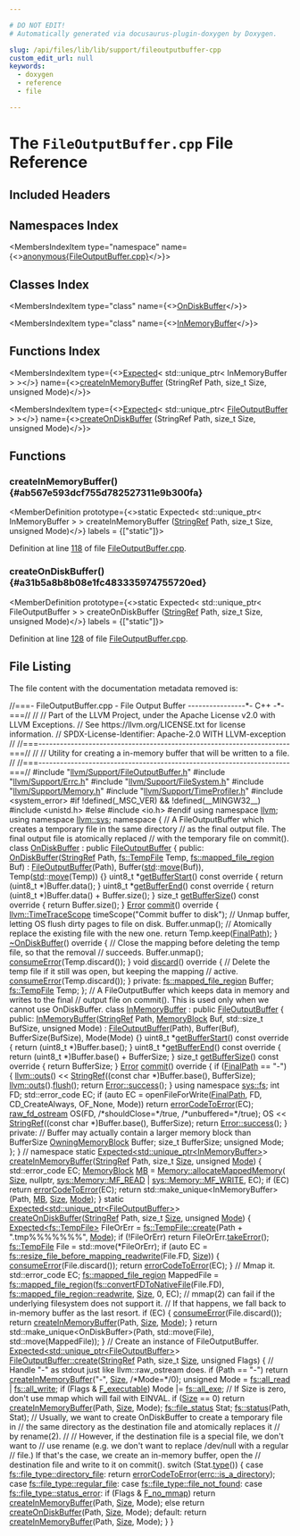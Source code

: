 ```yaml
---

# DO NOT EDIT!
# Automatically generated via docusaurus-plugin-doxygen by Doxygen.

slug: /api/files/lib/lib/support/fileoutputbuffer-cpp
custom_edit_url: null
keywords:
  - doxygen
  - reference
  - file

---
```





# The `FileOutputBuffer.cpp` File Reference

<DoxygenPage pluginConfig={pluginConfig}>



## Included Headers

<IncludesList>
<IncludesListItem
  filePath="llvm/Support/FileOutputBuffer.h"
  permalink="/docs/api/files/include/include/llvm/include/llvm/support/fileoutputbuffer-h"
  isLocal="true" />
<IncludesListItem
  filePath="llvm/Support/Errc.h"
  permalink="/docs/api/files/include/include/llvm/include/llvm/support/errc-h"
  isLocal="true" />
<IncludesListItem
  filePath="llvm/Support/FileSystem.h"
  permalink="/docs/api/files/include/include/llvm/include/llvm/support/filesystem-h"
  isLocal="true" />
<IncludesListItem
  filePath="llvm/Support/Memory.h"
  permalink="/docs/api/files/include/include/llvm/include/llvm/support/memory-h"
  isLocal="true" />
<IncludesListItem
  filePath="llvm/Support/TimeProfiler.h"
  permalink="/docs/api/files/include/include/llvm/include/llvm/support/timeprofiler-h"
  isLocal="true" />
<IncludesListItem
  filePath="system_error"
  permalink=""
  isLocal="false" />
<IncludesListItem
  filePath="unistd.h"
  permalink=""
  isLocal="false" />
</IncludesList>

## Namespaces Index

<MembersIndex>

<MembersIndexItem
  type="namespace"
  name={<><a href="/docs/api/namespaces/anonymous-fileoutputbuffer-cpp-">anonymous&#123;FileOutputBuffer.cpp&#125;</a></>}>
</MembersIndexItem>

</MembersIndex>

## Classes Index

<MembersIndex>

<MembersIndexItem
  type="class"
  name={<><a href="/docs/api/classes/anonymous-namespace-fileoutputbuffer-cpp-/ondiskbuffer">OnDiskBuffer</a></>}>
</MembersIndexItem>

<MembersIndexItem
  type="class"
  name={<><a href="/docs/api/classes/anonymous-namespace-fileoutputbuffer-cpp-/inmemorybuffer">InMemoryBuffer</a></>}>
</MembersIndexItem>

</MembersIndex>

## Functions Index

<MembersIndex>

<MembersIndexItem
  type={<><a href="/docs/api/classes/llvm/expected">Expected</a>&lt; std::unique&#95;ptr&lt; InMemoryBuffer &gt; &gt;</>}
  name={<><a href="#ab567e593dcf755d782527311e9b300fa">createInMemoryBuffer</a> (StringRef Path, size&#95;t Size, unsigned Mode)</>}>
</MembersIndexItem>

<MembersIndexItem
  type={<><a href="/docs/api/classes/llvm/expected">Expected</a>&lt; std::unique&#95;ptr&lt; <a href="/docs/api/classes/llvm/fileoutputbuffer">FileOutputBuffer</a> &gt; &gt;</>}
  name={<><a href="#a31b5a8b8b08e1fc483335974755720ed">createOnDiskBuffer</a> (StringRef Path, size&#95;t Size, unsigned Mode)</>}>
</MembersIndexItem>

</MembersIndex>


<SectionDefinition>

## Functions

### createInMemoryBuffer() {#ab567e593dcf755d782527311e9b300fa}

<MemberDefinition
  prototype={<>static Expected&lt; std::unique&#95;ptr&lt; InMemoryBuffer &gt; &gt; createInMemoryBuffer (<a href="/docs/api/classes/llvm/stringref">StringRef</a> Path, size&#95;t Size, unsigned Mode)</>}
  labels = {["static"]}>

Definition at line <a href="#l00118">118</a> of file <a href="/docs/api/files/lib/lib/support/fileoutputbuffer-cpp">FileOutputBuffer.cpp</a>.
</MemberDefinition>

### createOnDiskBuffer() {#a31b5a8b8b08e1fc483335974755720ed}

<MemberDefinition
  prototype={<>static Expected&lt; std::unique&#95;ptr&lt; FileOutputBuffer &gt; &gt; createOnDiskBuffer (<a href="/docs/api/classes/llvm/stringref">StringRef</a> Path, size&#95;t Size, unsigned Mode)</>}
  labels = {["static"]}>

Definition at line <a href="#l00128">128</a> of file <a href="/docs/api/files/lib/lib/support/fileoutputbuffer-cpp">FileOutputBuffer.cpp</a>.
</MemberDefinition>

</SectionDefinition>

## File Listing

The file content with the documentation metadata removed is:

<ProgramListing>

<Link id="l00001" /><CodeLine lineNumber="1"><Highlight kind="comment">//===- FileOutputBuffer.cpp - File Output Buffer ----------------&#42;- C++ -&#42;-===//</Highlight><Highlight kind="normal"></Highlight></CodeLine>
<Link id="l00002" /><CodeLine lineNumber="2"><Highlight kind="normal"></Highlight><Highlight kind="comment">//</Highlight><Highlight kind="normal"></Highlight></CodeLine>
<Link id="l00003" /><CodeLine lineNumber="3"><Highlight kind="normal"></Highlight><Highlight kind="comment">// Part of the LLVM Project, under the Apache License v2.0 with LLVM Exceptions.</Highlight><Highlight kind="normal"></Highlight></CodeLine>
<Link id="l00004" /><CodeLine lineNumber="4"><Highlight kind="normal"></Highlight><Highlight kind="comment">// See https://llvm.org/LICENSE.txt for license information.</Highlight><Highlight kind="normal"></Highlight></CodeLine>
<Link id="l00005" /><CodeLine lineNumber="5"><Highlight kind="normal"></Highlight><Highlight kind="comment">// SPDX-License-Identifier: Apache-2.0 WITH LLVM-exception</Highlight><Highlight kind="normal"></Highlight></CodeLine>
<Link id="l00006" /><CodeLine lineNumber="6"><Highlight kind="normal"></Highlight><Highlight kind="comment">//</Highlight><Highlight kind="normal"></Highlight></CodeLine>
<Link id="l00007" /><CodeLine lineNumber="7"><Highlight kind="normal"></Highlight><Highlight kind="comment">//===----------------------------------------------------------------------===//</Highlight><Highlight kind="normal"></Highlight></CodeLine>
<Link id="l00008" /><CodeLine lineNumber="8"><Highlight kind="normal"></Highlight><Highlight kind="comment">//</Highlight><Highlight kind="normal"></Highlight></CodeLine>
<Link id="l00009" /><CodeLine lineNumber="9"><Highlight kind="normal"></Highlight><Highlight kind="comment">// Utility for creating a in-memory buffer that will be written to a file.</Highlight><Highlight kind="normal"></Highlight></CodeLine>
<Link id="l00010" /><CodeLine lineNumber="10"><Highlight kind="normal"></Highlight><Highlight kind="comment">//</Highlight><Highlight kind="normal"></Highlight></CodeLine>
<Link id="l00011" /><CodeLine lineNumber="11"><Highlight kind="normal"></Highlight><Highlight kind="comment">//===----------------------------------------------------------------------===//</Highlight><Highlight kind="normal"></Highlight></CodeLine>
<Link id="l00012" /><CodeLine lineNumber="12"><Highlight kind="normal"></Highlight></CodeLine>
<Link id="l00013" /><CodeLine lineNumber="13"><Highlight kind="normal"></Highlight><Highlight kind="preprocessor">#include &quot;<a href="/docs/api/files/include/include/llvm/include/llvm/support/fileoutputbuffer-h">llvm/Support/FileOutputBuffer.h</a>&quot;</Highlight><Highlight kind="normal"></Highlight></CodeLine>
<Link id="l00014" /><CodeLine lineNumber="14"><Highlight kind="normal"></Highlight><Highlight kind="preprocessor">#include &quot;<a href="/docs/api/files/include/include/llvm/include/llvm/support/errc-h">llvm/Support/Errc.h</a>&quot;</Highlight><Highlight kind="normal"></Highlight></CodeLine>
<Link id="l00015" /><CodeLine lineNumber="15"><Highlight kind="normal"></Highlight><Highlight kind="preprocessor">#include &quot;<a href="/docs/api/files/include/include/llvm/include/llvm/support/filesystem-h">llvm/Support/FileSystem.h</a>&quot;</Highlight><Highlight kind="normal"></Highlight></CodeLine>
<Link id="l00016" /><CodeLine lineNumber="16"><Highlight kind="normal"></Highlight><Highlight kind="preprocessor">#include &quot;<a href="/docs/api/files/include/include/llvm/include/llvm/support/memory-h">llvm/Support/Memory.h</a>&quot;</Highlight><Highlight kind="normal"></Highlight></CodeLine>
<Link id="l00017" /><CodeLine lineNumber="17"><Highlight kind="normal"></Highlight><Highlight kind="preprocessor">#include &quot;<a href="/docs/api/files/include/include/llvm/include/llvm/support/timeprofiler-h">llvm/Support/TimeProfiler.h</a>&quot;</Highlight><Highlight kind="normal"></Highlight></CodeLine>
<Link id="l00018" /><CodeLine lineNumber="18"><Highlight kind="normal"></Highlight><Highlight kind="preprocessor">#include &lt;system&#95;error&gt;</Highlight><Highlight kind="normal"></Highlight></CodeLine>
<Link id="l00019" /><CodeLine lineNumber="19"><Highlight kind="normal"></Highlight></CodeLine>
<Link id="l00020" /><CodeLine lineNumber="20"><Highlight kind="normal"></Highlight><Highlight kind="preprocessor">#if !defined(&#95;MSC&#95;VER) &amp;&amp; !defined(&#95;&#95;MINGW32&#95;&#95;)</Highlight><Highlight kind="normal"></Highlight></CodeLine>
<Link id="l00021" /><CodeLine lineNumber="21"><Highlight kind="normal"></Highlight><Highlight kind="preprocessor">#include &lt;unistd.h&gt;</Highlight><Highlight kind="normal"></Highlight></CodeLine>
<Link id="l00022" /><CodeLine lineNumber="22"><Highlight kind="normal"></Highlight><Highlight kind="preprocessor">#else</Highlight><Highlight kind="normal"></Highlight></CodeLine>
<Link id="l00023" /><CodeLine lineNumber="23"><Highlight kind="normal"></Highlight><Highlight kind="preprocessor">#include &lt;io.h&gt;</Highlight><Highlight kind="normal"></Highlight></CodeLine>
<Link id="l00024" /><CodeLine lineNumber="24"><Highlight kind="normal"></Highlight><Highlight kind="preprocessor">#endif</Highlight><Highlight kind="normal"></Highlight></CodeLine>
<Link id="l00025" /><CodeLine lineNumber="25"><Highlight kind="normal"></Highlight></CodeLine>
<Link id="l00026" /><CodeLine lineNumber="26"><Highlight kind="normal"></Highlight><Highlight kind="keyword">using namespace </Highlight><Highlight kind="normal"><a href="/docs/api/namespaces/llvm">llvm</a>;</Highlight></CodeLine>
<Link id="l00027" /><CodeLine lineNumber="27"><Highlight kind="normal"></Highlight><Highlight kind="keyword">using namespace </Highlight><Highlight kind="normal"><a href="/docs/api/namespaces/llvm/sys">llvm::sys</a>;</Highlight></CodeLine>
<Link id="l00028" /><CodeLine lineNumber="28"><Highlight kind="normal"></Highlight></CodeLine>
<Link id="l00029" /><CodeLine lineNumber="29" lineLink="/docs/api/namespaces/anonymous-fileoutputbuffer-cpp-"><Highlight kind="normal"></Highlight><Highlight kind="keyword">namespace </Highlight><Highlight kind="normal">&#123;</Highlight></CodeLine>
<Link id="l00030" /><CodeLine lineNumber="30"><Highlight kind="normal"></Highlight><Highlight kind="comment">// A FileOutputBuffer which creates a temporary file in the same directory</Highlight><Highlight kind="normal"></Highlight></CodeLine>
<Link id="l00031" /><CodeLine lineNumber="31"><Highlight kind="normal"></Highlight><Highlight kind="comment">// as the final output file. The final output file is atomically replaced</Highlight><Highlight kind="normal"></Highlight></CodeLine>
<Link id="l00032" /><CodeLine lineNumber="32"><Highlight kind="normal"></Highlight><Highlight kind="comment">// with the temporary file on commit().</Highlight><Highlight kind="normal"></Highlight></CodeLine>
<Link id="l00033" /><CodeLine lineNumber="33" lineLink="/docs/api/classes/anonymous-namespace-fileoutputbuffer-cpp-/ondiskbuffer"><Highlight kind="normal"></Highlight><Highlight kind="keyword">class </Highlight><Highlight kind="normal"><a href="/docs/api/classes/anonymous-namespace-fileoutputbuffer-cpp-/ondiskbuffer/#acc7a7eb5cdc4c740bde5f4bd2b661a83">OnDiskBuffer</a> : </Highlight><Highlight kind="keyword">public</Highlight><Highlight kind="normal"> <a href="/docs/api/classes/llvm/fileoutputbuffer/#a92df6484e65e47b575a10a4f2080ae1b">FileOutputBuffer</a> &#123;</Highlight></CodeLine>
<Link id="l00034" /><CodeLine lineNumber="34"><Highlight kind="normal"></Highlight><Highlight kind="keyword">public</Highlight><Highlight kind="normal">:</Highlight></CodeLine>
<Link id="l00035" /><CodeLine lineNumber="35" lineLink="/docs/api/classes/anonymous-namespace-fileoutputbuffer-cpp-/ondiskbuffer/#acc7a7eb5cdc4c740bde5f4bd2b661a83"><Highlight kind="normal">  <a href="/docs/api/classes/anonymous-namespace-fileoutputbuffer-cpp-/ondiskbuffer/#acc7a7eb5cdc4c740bde5f4bd2b661a83">OnDiskBuffer</a>(<a href="/docs/api/classes/llvm/stringref">StringRef</a> Path, <a href="/docs/api/classes/llvm/sys/fs/tempfile">fs::TempFile</a> Temp, <a href="/docs/api/classes/llvm/sys/fs/mapped-file-region">fs::mapped&#95;file&#95;region</a> Buf)</Highlight></CodeLine>
<Link id="l00036" /><CodeLine lineNumber="36"><Highlight kind="normal">      : <a href="/docs/api/classes/llvm/fileoutputbuffer/#a92df6484e65e47b575a10a4f2080ae1b">FileOutputBuffer</a>(Path), Buffer(<a href="/docs/api/namespaces/std">std</a>::<a href="/docs/api/namespaces/llvm/#abfc9c7ecf70f66901e439f7c04ef3dbb">move</a>(Buf)), Temp(<a href="/docs/api/namespaces/std">std</a>::<a href="/docs/api/namespaces/llvm/#abfc9c7ecf70f66901e439f7c04ef3dbb">move</a>(Temp)) &#123;&#125;</Highlight></CodeLine>
<Link id="l00037" /><CodeLine lineNumber="37"><Highlight kind="normal"></Highlight></CodeLine>
<Link id="l00038" /><CodeLine lineNumber="38" lineLink="/docs/api/classes/anonymous-namespace-fileoutputbuffer-cpp-/ondiskbuffer/#a60b4420f9fd8b6fe06ea65ce1bab891b"><Highlight kind="normal">  uint8&#95;t &#42;<a href="/docs/api/classes/anonymous-namespace-fileoutputbuffer-cpp-/ondiskbuffer/#a60b4420f9fd8b6fe06ea65ce1bab891b">getBufferStart</a>()</Highlight><Highlight kind="keyword"> const override </Highlight><Highlight kind="normal">&#123; </Highlight><Highlight kind="keywordflow">return</Highlight><Highlight kind="normal"> (uint8&#95;t &#42;)Buffer.data(); &#125;</Highlight></CodeLine>
<Link id="l00039" /><CodeLine lineNumber="39"><Highlight kind="normal"></Highlight></CodeLine>
<Link id="l00040" /><CodeLine lineNumber="40" lineLink="/docs/api/classes/anonymous-namespace-fileoutputbuffer-cpp-/ondiskbuffer/#a34015e473dcfe2fc880d68a72f3ce723"><Highlight kind="normal">  uint8&#95;t &#42;<a href="/docs/api/classes/anonymous-namespace-fileoutputbuffer-cpp-/ondiskbuffer/#a34015e473dcfe2fc880d68a72f3ce723">getBufferEnd</a>()</Highlight><Highlight kind="keyword"> const override </Highlight><Highlight kind="normal">&#123;</Highlight></CodeLine>
<Link id="l00041" /><CodeLine lineNumber="41"><Highlight kind="normal">    </Highlight><Highlight kind="keywordflow">return</Highlight><Highlight kind="normal"> (uint8&#95;t &#42;)Buffer.data() + Buffer.size();</Highlight></CodeLine>
<Link id="l00042" /><CodeLine lineNumber="42"><Highlight kind="normal">  &#125;</Highlight></CodeLine>
<Link id="l00043" /><CodeLine lineNumber="43"><Highlight kind="normal"></Highlight></CodeLine>
<Link id="l00044" /><CodeLine lineNumber="44" lineLink="/docs/api/classes/anonymous-namespace-fileoutputbuffer-cpp-/ondiskbuffer/#ad4fd5a73cc9f5a25c8a82f76e9dbaf04"><Highlight kind="normal">  </Highlight><Highlight kind="keywordtype">size&#95;t</Highlight><Highlight kind="normal"> <a href="/docs/api/classes/anonymous-namespace-fileoutputbuffer-cpp-/ondiskbuffer/#ad4fd5a73cc9f5a25c8a82f76e9dbaf04">getBufferSize</a>()</Highlight><Highlight kind="keyword"> const override </Highlight><Highlight kind="normal">&#123; </Highlight><Highlight kind="keywordflow">return</Highlight><Highlight kind="normal"> Buffer.size(); &#125;</Highlight></CodeLine>
<Link id="l00045" /><CodeLine lineNumber="45"><Highlight kind="normal"></Highlight></CodeLine>
<Link id="l00046" /><CodeLine lineNumber="46" lineLink="/docs/api/classes/anonymous-namespace-fileoutputbuffer-cpp-/ondiskbuffer/#a138cd3bcdff42739b4b0111fa28c4b45"><Highlight kind="normal">  <a href="/docs/api/classes/llvm/error">Error</a> <a href="/docs/api/classes/anonymous-namespace-fileoutputbuffer-cpp-/ondiskbuffer/#a138cd3bcdff42739b4b0111fa28c4b45">commit</a>()</Highlight><Highlight kind="keyword"> override </Highlight><Highlight kind="normal">&#123;</Highlight></CodeLine>
<Link id="l00047" /><CodeLine lineNumber="47"><Highlight kind="normal">    <a href="/docs/api/classes/llvm/timetracescope">llvm::TimeTraceScope</a> timeScope(</Highlight><Highlight kind="stringliteral">&quot;Commit buffer to disk&quot;</Highlight><Highlight kind="normal">);</Highlight></CodeLine>
<Link id="l00048" /><CodeLine lineNumber="48"><Highlight kind="normal"></Highlight></CodeLine>
<Link id="l00049" /><CodeLine lineNumber="49"><Highlight kind="normal">    </Highlight><Highlight kind="comment">// Unmap buffer, letting OS flush dirty pages to file on disk.</Highlight><Highlight kind="normal"></Highlight></CodeLine>
<Link id="l00050" /><CodeLine lineNumber="50"><Highlight kind="normal">    Buffer.unmap();</Highlight></CodeLine>
<Link id="l00051" /><CodeLine lineNumber="51"><Highlight kind="normal"></Highlight></CodeLine>
<Link id="l00052" /><CodeLine lineNumber="52"><Highlight kind="normal">    </Highlight><Highlight kind="comment">// Atomically replace the existing file with the new one.</Highlight><Highlight kind="normal"></Highlight></CodeLine>
<Link id="l00053" /><CodeLine lineNumber="53"><Highlight kind="normal">    </Highlight><Highlight kind="keywordflow">return</Highlight><Highlight kind="normal"> Temp.keep(<a href="/docs/api/classes/llvm/fileoutputbuffer/#afa260e26c967de39c8006b90831d428d">FinalPath</a>);</Highlight></CodeLine>
<Link id="l00054" /><CodeLine lineNumber="54"><Highlight kind="normal">  &#125;</Highlight></CodeLine>
<Link id="l00055" /><CodeLine lineNumber="55"><Highlight kind="normal"></Highlight></CodeLine>
<Link id="l00056" /><CodeLine lineNumber="56" lineLink="/docs/api/classes/anonymous-namespace-fileoutputbuffer-cpp-/ondiskbuffer/#ab65f4d22985f5976d4a4785953e8f2be"><Highlight kind="normal">  <a href="/docs/api/classes/anonymous-namespace-fileoutputbuffer-cpp-/ondiskbuffer/#ab65f4d22985f5976d4a4785953e8f2be">~OnDiskBuffer</a>()</Highlight><Highlight kind="keyword"> override </Highlight><Highlight kind="normal">&#123;</Highlight></CodeLine>
<Link id="l00057" /><CodeLine lineNumber="57"><Highlight kind="normal">    </Highlight><Highlight kind="comment">// Close the mapping before deleting the temp file, so that the removal</Highlight><Highlight kind="normal"></Highlight></CodeLine>
<Link id="l00058" /><CodeLine lineNumber="58"><Highlight kind="normal">    </Highlight><Highlight kind="comment">// succeeds.</Highlight><Highlight kind="normal"></Highlight></CodeLine>
<Link id="l00059" /><CodeLine lineNumber="59"><Highlight kind="normal">    Buffer.unmap();</Highlight></CodeLine>
<Link id="l00060" /><CodeLine lineNumber="60"><Highlight kind="normal">    <a href="/docs/api/namespaces/llvm/#aee0e70be66536b9ef7b65ae2e5a45959">consumeError</a>(Temp.discard());</Highlight></CodeLine>
<Link id="l00061" /><CodeLine lineNumber="61"><Highlight kind="normal">  &#125;</Highlight></CodeLine>
<Link id="l00062" /><CodeLine lineNumber="62"><Highlight kind="normal"></Highlight></CodeLine>
<Link id="l00063" /><CodeLine lineNumber="63" lineLink="/docs/api/classes/anonymous-namespace-fileoutputbuffer-cpp-/ondiskbuffer/#a985e9c77b5e84d9fb441cbd1152323ef"><Highlight kind="normal">  </Highlight><Highlight kind="keywordtype">void</Highlight><Highlight kind="normal"> <a href="/docs/api/classes/anonymous-namespace-fileoutputbuffer-cpp-/ondiskbuffer/#a985e9c77b5e84d9fb441cbd1152323ef">discard</a>()</Highlight><Highlight kind="keyword"> override </Highlight><Highlight kind="normal">&#123;</Highlight></CodeLine>
<Link id="l00064" /><CodeLine lineNumber="64"><Highlight kind="normal">    </Highlight><Highlight kind="comment">// Delete the temp file if it still was open, but keeping the mapping</Highlight><Highlight kind="normal"></Highlight></CodeLine>
<Link id="l00065" /><CodeLine lineNumber="65"><Highlight kind="normal">    </Highlight><Highlight kind="comment">// active.</Highlight><Highlight kind="normal"></Highlight></CodeLine>
<Link id="l00066" /><CodeLine lineNumber="66"><Highlight kind="normal">    <a href="/docs/api/namespaces/llvm/#aee0e70be66536b9ef7b65ae2e5a45959">consumeError</a>(Temp.discard());</Highlight></CodeLine>
<Link id="l00067" /><CodeLine lineNumber="67"><Highlight kind="normal">  &#125;</Highlight></CodeLine>
<Link id="l00068" /><CodeLine lineNumber="68"><Highlight kind="normal"></Highlight></CodeLine>
<Link id="l00069" /><CodeLine lineNumber="69"><Highlight kind="normal"></Highlight><Highlight kind="keyword">private</Highlight><Highlight kind="normal">:</Highlight></CodeLine>
<Link id="l00070" /><CodeLine lineNumber="70"><Highlight kind="normal">  <a href="/docs/api/classes/llvm/sys/fs/mapped-file-region">fs::mapped&#95;file&#95;region</a> Buffer;</Highlight></CodeLine>
<Link id="l00071" /><CodeLine lineNumber="71"><Highlight kind="normal">  <a href="/docs/api/classes/llvm/sys/fs/tempfile">fs::TempFile</a> Temp;</Highlight></CodeLine>
<Link id="l00072" /><CodeLine lineNumber="72"><Highlight kind="normal">&#125;;</Highlight></CodeLine>
<Link id="l00073" /><CodeLine lineNumber="73"><Highlight kind="normal"></Highlight></CodeLine>
<Link id="l00074" /><CodeLine lineNumber="74"><Highlight kind="normal"></Highlight><Highlight kind="comment">// A FileOutputBuffer which keeps data in memory and writes to the final</Highlight><Highlight kind="normal"></Highlight></CodeLine>
<Link id="l00075" /><CodeLine lineNumber="75"><Highlight kind="normal"></Highlight><Highlight kind="comment">// output file on commit(). This is used only when we cannot use OnDiskBuffer.</Highlight><Highlight kind="normal"></Highlight></CodeLine>
<Link id="l00076" /><CodeLine lineNumber="76" lineLink="/docs/api/classes/anonymous-namespace-fileoutputbuffer-cpp-/inmemorybuffer"><Highlight kind="normal"></Highlight><Highlight kind="keyword">class </Highlight><Highlight kind="normal"><a href="/docs/api/classes/anonymous-namespace-fileoutputbuffer-cpp-/inmemorybuffer/#ad881bb4ed438c5b0eed9e985410f3a94">InMemoryBuffer</a> : </Highlight><Highlight kind="keyword">public</Highlight><Highlight kind="normal"> <a href="/docs/api/classes/llvm/fileoutputbuffer/#a92df6484e65e47b575a10a4f2080ae1b">FileOutputBuffer</a> &#123;</Highlight></CodeLine>
<Link id="l00077" /><CodeLine lineNumber="77"><Highlight kind="normal"></Highlight><Highlight kind="keyword">public</Highlight><Highlight kind="normal">:</Highlight></CodeLine>
<Link id="l00078" /><CodeLine lineNumber="78" lineLink="/docs/api/classes/anonymous-namespace-fileoutputbuffer-cpp-/inmemorybuffer/#ad881bb4ed438c5b0eed9e985410f3a94"><Highlight kind="normal">  <a href="/docs/api/classes/anonymous-namespace-fileoutputbuffer-cpp-/inmemorybuffer/#ad881bb4ed438c5b0eed9e985410f3a94">InMemoryBuffer</a>(<a href="/docs/api/classes/llvm/stringref">StringRef</a> Path, <a href="/docs/api/classes/llvm/sys/memoryblock">MemoryBlock</a> Buf, std::size&#95;t BufSize,</Highlight></CodeLine>
<Link id="l00079" /><CodeLine lineNumber="79"><Highlight kind="normal">                 </Highlight><Highlight kind="keywordtype">unsigned</Highlight><Highlight kind="normal"> Mode)</Highlight></CodeLine>
<Link id="l00080" /><CodeLine lineNumber="80"><Highlight kind="normal">      : <a href="/docs/api/classes/llvm/fileoutputbuffer/#a92df6484e65e47b575a10a4f2080ae1b">FileOutputBuffer</a>(Path), Buffer(Buf), BufferSize(BufSize),</Highlight></CodeLine>
<Link id="l00081" /><CodeLine lineNumber="81"><Highlight kind="normal">        Mode(Mode) &#123;&#125;</Highlight></CodeLine>
<Link id="l00082" /><CodeLine lineNumber="82"><Highlight kind="normal"></Highlight></CodeLine>
<Link id="l00083" /><CodeLine lineNumber="83" lineLink="/docs/api/classes/anonymous-namespace-fileoutputbuffer-cpp-/inmemorybuffer/#ac7a15135182e24f9b0d977194ba65e8b"><Highlight kind="normal">  uint8&#95;t &#42;<a href="/docs/api/classes/anonymous-namespace-fileoutputbuffer-cpp-/inmemorybuffer/#ac7a15135182e24f9b0d977194ba65e8b">getBufferStart</a>()</Highlight><Highlight kind="keyword"> const override </Highlight><Highlight kind="normal">&#123; </Highlight><Highlight kind="keywordflow">return</Highlight><Highlight kind="normal"> (uint8&#95;t &#42;)Buffer.base(); &#125;</Highlight></CodeLine>
<Link id="l00084" /><CodeLine lineNumber="84"><Highlight kind="normal"></Highlight></CodeLine>
<Link id="l00085" /><CodeLine lineNumber="85" lineLink="/docs/api/classes/anonymous-namespace-fileoutputbuffer-cpp-/inmemorybuffer/#aa3bb8f46021d70457c6c5893f4219982"><Highlight kind="normal">  uint8&#95;t &#42;<a href="/docs/api/classes/anonymous-namespace-fileoutputbuffer-cpp-/inmemorybuffer/#aa3bb8f46021d70457c6c5893f4219982">getBufferEnd</a>()</Highlight><Highlight kind="keyword"> const override </Highlight><Highlight kind="normal">&#123;</Highlight></CodeLine>
<Link id="l00086" /><CodeLine lineNumber="86"><Highlight kind="normal">    </Highlight><Highlight kind="keywordflow">return</Highlight><Highlight kind="normal"> (uint8&#95;t &#42;)Buffer.base() + BufferSize;</Highlight></CodeLine>
<Link id="l00087" /><CodeLine lineNumber="87"><Highlight kind="normal">  &#125;</Highlight></CodeLine>
<Link id="l00088" /><CodeLine lineNumber="88"><Highlight kind="normal"></Highlight></CodeLine>
<Link id="l00089" /><CodeLine lineNumber="89" lineLink="/docs/api/classes/anonymous-namespace-fileoutputbuffer-cpp-/inmemorybuffer/#aaf92bf3e4ce97c313b6430e7f16268d9"><Highlight kind="normal">  </Highlight><Highlight kind="keywordtype">size&#95;t</Highlight><Highlight kind="normal"> <a href="/docs/api/classes/anonymous-namespace-fileoutputbuffer-cpp-/inmemorybuffer/#aaf92bf3e4ce97c313b6430e7f16268d9">getBufferSize</a>()</Highlight><Highlight kind="keyword"> const override </Highlight><Highlight kind="normal">&#123; </Highlight><Highlight kind="keywordflow">return</Highlight><Highlight kind="normal"> BufferSize; &#125;</Highlight></CodeLine>
<Link id="l00090" /><CodeLine lineNumber="90"><Highlight kind="normal"></Highlight></CodeLine>
<Link id="l00091" /><CodeLine lineNumber="91" lineLink="/docs/api/classes/anonymous-namespace-fileoutputbuffer-cpp-/inmemorybuffer/#aa633fcd4ff4b9eb332ba7f26d090c10a"><Highlight kind="normal">  <a href="/docs/api/classes/llvm/error">Error</a> <a href="/docs/api/classes/anonymous-namespace-fileoutputbuffer-cpp-/inmemorybuffer/#aa633fcd4ff4b9eb332ba7f26d090c10a">commit</a>()</Highlight><Highlight kind="keyword"> override </Highlight><Highlight kind="normal">&#123;</Highlight></CodeLine>
<Link id="l00092" /><CodeLine lineNumber="92"><Highlight kind="normal">    </Highlight><Highlight kind="keywordflow">if</Highlight><Highlight kind="normal"> (<a href="/docs/api/classes/llvm/fileoutputbuffer/#afa260e26c967de39c8006b90831d428d">FinalPath</a> == </Highlight><Highlight kind="stringliteral">&quot;-&quot;</Highlight><Highlight kind="normal">) &#123;</Highlight></CodeLine>
<Link id="l00093" /><CodeLine lineNumber="93"><Highlight kind="normal">      <a href="/docs/api/namespaces/llvm/#a2d79a00fa7c56f57b87f2fe2a3f118c7">llvm::outs</a>() &lt;&lt; <a href="/docs/api/classes/llvm/stringref">StringRef</a>((</Highlight><Highlight kind="keyword">const</Highlight><Highlight kind="normal"> </Highlight><Highlight kind="keywordtype">char</Highlight><Highlight kind="normal"> &#42;)Buffer.base(), BufferSize);</Highlight></CodeLine>
<Link id="l00094" /><CodeLine lineNumber="94"><Highlight kind="normal">      <a href="/docs/api/namespaces/llvm/#a2d79a00fa7c56f57b87f2fe2a3f118c7">llvm::outs</a>().<a href="/docs/api/classes/llvm/raw-ostream/#a520bdf57dfe3e73abb53d482893f0a27">flush</a>();</Highlight></CodeLine>
<Link id="l00095" /><CodeLine lineNumber="95"><Highlight kind="normal">      </Highlight><Highlight kind="keywordflow">return</Highlight><Highlight kind="normal"> <a href="/docs/api/classes/llvm/error/#a4dfd0813c3d0e0a30439b5a3e9196b59">Error::success</a>();</Highlight></CodeLine>
<Link id="l00096" /><CodeLine lineNumber="96"><Highlight kind="normal">    &#125;</Highlight></CodeLine>
<Link id="l00097" /><CodeLine lineNumber="97"><Highlight kind="normal"></Highlight></CodeLine>
<Link id="l00098" /><CodeLine lineNumber="98"><Highlight kind="normal">    </Highlight><Highlight kind="keyword">using namespace </Highlight><Highlight kind="normal"><a href="/docs/api/namespaces/llvm/sys/fs">sys::fs</a>;</Highlight></CodeLine>
<Link id="l00099" /><CodeLine lineNumber="99"><Highlight kind="normal">    </Highlight><Highlight kind="keywordtype">int</Highlight><Highlight kind="normal"> FD;</Highlight></CodeLine>
<Link id="l00100" /><CodeLine lineNumber="100"><Highlight kind="normal">    std::error&#95;code EC;</Highlight></CodeLine>
<Link id="l00101" /><CodeLine lineNumber="101"><Highlight kind="normal">    </Highlight><Highlight kind="keywordflow">if</Highlight><Highlight kind="normal"> (</Highlight><Highlight kind="keyword">auto</Highlight><Highlight kind="normal"> EC =</Highlight></CodeLine>
<Link id="l00102" /><CodeLine lineNumber="102"><Highlight kind="normal">            openFileForWrite(<a href="/docs/api/classes/llvm/fileoutputbuffer/#afa260e26c967de39c8006b90831d428d">FinalPath</a>, FD, CD&#95;CreateAlways, OF&#95;None, Mode))</Highlight></CodeLine>
<Link id="l00103" /><CodeLine lineNumber="103"><Highlight kind="normal">      </Highlight><Highlight kind="keywordflow">return</Highlight><Highlight kind="normal"> <a href="/docs/api/namespaces/llvm/#ad10875fd499e8e285aaeef615e9b11aa">errorCodeToError</a>(EC);</Highlight></CodeLine>
<Link id="l00104" /><CodeLine lineNumber="104"><Highlight kind="normal">    <a href="/docs/api/classes/llvm/raw-fd-ostream">raw&#95;fd&#95;ostream</a> OS(FD, </Highlight><Highlight kind="comment">/&#42;shouldClose=&#42;/</Highlight><Highlight kind="keyword">true</Highlight><Highlight kind="normal">, </Highlight><Highlight kind="comment">/&#42;unbuffered=&#42;/</Highlight><Highlight kind="keyword">true</Highlight><Highlight kind="normal">);</Highlight></CodeLine>
<Link id="l00105" /><CodeLine lineNumber="105"><Highlight kind="normal">    OS &lt;&lt; <a href="/docs/api/classes/llvm/stringref">StringRef</a>((</Highlight><Highlight kind="keyword">const</Highlight><Highlight kind="normal"> </Highlight><Highlight kind="keywordtype">char</Highlight><Highlight kind="normal"> &#42;)Buffer.base(), BufferSize);</Highlight></CodeLine>
<Link id="l00106" /><CodeLine lineNumber="106"><Highlight kind="normal">    </Highlight><Highlight kind="keywordflow">return</Highlight><Highlight kind="normal"> <a href="/docs/api/classes/llvm/error/#a4dfd0813c3d0e0a30439b5a3e9196b59">Error::success</a>();</Highlight></CodeLine>
<Link id="l00107" /><CodeLine lineNumber="107"><Highlight kind="normal">  &#125;</Highlight></CodeLine>
<Link id="l00108" /><CodeLine lineNumber="108"><Highlight kind="normal"></Highlight></CodeLine>
<Link id="l00109" /><CodeLine lineNumber="109"><Highlight kind="normal"></Highlight><Highlight kind="keyword">private</Highlight><Highlight kind="normal">:</Highlight></CodeLine>
<Link id="l00110" /><CodeLine lineNumber="110"><Highlight kind="normal">  </Highlight><Highlight kind="comment">// Buffer may actually contain a larger memory block than BufferSize</Highlight><Highlight kind="normal"></Highlight></CodeLine>
<Link id="l00111" /><CodeLine lineNumber="111"><Highlight kind="normal">  <a href="/docs/api/classes/llvm/sys/owningmemoryblock">OwningMemoryBlock</a> Buffer;</Highlight></CodeLine>
<Link id="l00112" /><CodeLine lineNumber="112"><Highlight kind="normal">  </Highlight><Highlight kind="keywordtype">size&#95;t</Highlight><Highlight kind="normal"> BufferSize;</Highlight></CodeLine>
<Link id="l00113" /><CodeLine lineNumber="113"><Highlight kind="normal">  </Highlight><Highlight kind="keywordtype">unsigned</Highlight><Highlight kind="normal"> Mode;</Highlight></CodeLine>
<Link id="l00114" /><CodeLine lineNumber="114"><Highlight kind="normal">&#125;;</Highlight></CodeLine>
<Link id="l00115" /><CodeLine lineNumber="115"><Highlight kind="normal">&#125; </Highlight><Highlight kind="comment">// namespace</Highlight><Highlight kind="normal"></Highlight></CodeLine>
<Link id="l00116" /><CodeLine lineNumber="116"><Highlight kind="normal"></Highlight></CodeLine>
<Link id="l00117" /><CodeLine lineNumber="117"><Highlight kind="normal"></Highlight><Highlight kind="keyword">static</Highlight><Highlight kind="normal"> <a href="/docs/api/classes/llvm/expected">Expected&lt;std::unique&#95;ptr&lt;InMemoryBuffer&gt;</a>&gt;</Highlight></CodeLine>
<Link id="l00118" /><CodeLine lineNumber="118" lineLink="#ab567e593dcf755d782527311e9b300fa"><Highlight kind="normal"><a href="#ab567e593dcf755d782527311e9b300fa">createInMemoryBuffer</a>(<a href="/docs/api/classes/llvm/stringref">StringRef</a> Path, </Highlight><Highlight kind="keywordtype">size&#95;t</Highlight><Highlight kind="normal"> <a href="/docs/api/files/lib/lib/analysis/inlineorder-cpp/#a7ee6f0cb51c3b9056199e9a0001fe8c3a6f6cb72d544962fa333e2e34ce64f719">Size</a>, </Highlight><Highlight kind="keywordtype">unsigned</Highlight><Highlight kind="normal"> <a href="/docs/api/files/lib/lib/codegen/regallocevictionadvisor-cpp/#aef71c4b21823f236e70cc6d62375adcd">Mode</a>) &#123;</Highlight></CodeLine>
<Link id="l00119" /><CodeLine lineNumber="119"><Highlight kind="normal">  std::error&#95;code EC;</Highlight></CodeLine>
<Link id="l00120" /><CodeLine lineNumber="120"><Highlight kind="normal">  <a href="/docs/api/classes/llvm/sys/memoryblock">MemoryBlock</a> <a href="/docs/api/classes/mb">MB</a> = <a href="/docs/api/classes/llvm/sys/memory/#a1326dd13b23711e68ade413fbc57b9f6">Memory::allocateMappedMemory</a>(</Highlight></CodeLine>
<Link id="l00121" /><CodeLine lineNumber="121"><Highlight kind="normal">      <a href="/docs/api/files/lib/lib/analysis/inlineorder-cpp/#a7ee6f0cb51c3b9056199e9a0001fe8c3a6f6cb72d544962fa333e2e34ce64f719">Size</a>, </Highlight><Highlight kind="keyword">nullptr</Highlight><Highlight kind="normal">, <a href="/docs/api/classes/llvm/sys/memory/#a548f317b89dc0bba738b89e5ce791395a02cae455b05abf1bfb1de69095e66417">sys::Memory::MF&#95;READ</a> | <a href="/docs/api/classes/llvm/sys/memory/#a548f317b89dc0bba738b89e5ce791395a83e34a8267f7acd88563e9d5a3ee7c25">sys::Memory::MF&#95;WRITE</a>, EC);</Highlight></CodeLine>
<Link id="l00122" /><CodeLine lineNumber="122"><Highlight kind="normal">  </Highlight><Highlight kind="keywordflow">if</Highlight><Highlight kind="normal"> (EC)</Highlight></CodeLine>
<Link id="l00123" /><CodeLine lineNumber="123"><Highlight kind="normal">    </Highlight><Highlight kind="keywordflow">return</Highlight><Highlight kind="normal"> <a href="/docs/api/namespaces/llvm/#ad10875fd499e8e285aaeef615e9b11aa">errorCodeToError</a>(EC);</Highlight></CodeLine>
<Link id="l00124" /><CodeLine lineNumber="124"><Highlight kind="normal">  </Highlight><Highlight kind="keywordflow">return</Highlight><Highlight kind="normal"> std::make&#95;unique&lt;InMemoryBuffer&gt;(Path, <a href="/docs/api/classes/mb">MB</a>, <a href="/docs/api/files/lib/lib/analysis/inlineorder-cpp/#a7ee6f0cb51c3b9056199e9a0001fe8c3a6f6cb72d544962fa333e2e34ce64f719">Size</a>, <a href="/docs/api/files/lib/lib/codegen/regallocevictionadvisor-cpp/#aef71c4b21823f236e70cc6d62375adcd">Mode</a>);</Highlight></CodeLine>
<Link id="l00125" /><CodeLine lineNumber="125"><Highlight kind="normal">&#125;</Highlight></CodeLine>
<Link id="l00126" /><CodeLine lineNumber="126"><Highlight kind="normal"></Highlight></CodeLine>
<Link id="l00127" /><CodeLine lineNumber="127"><Highlight kind="normal"></Highlight><Highlight kind="keyword">static</Highlight><Highlight kind="normal"> <a href="/docs/api/classes/llvm/expected">Expected&lt;std::unique&#95;ptr&lt;FileOutputBuffer&gt;</a>&gt;</Highlight></CodeLine>
<Link id="l00128" /><CodeLine lineNumber="128" lineLink="#a31b5a8b8b08e1fc483335974755720ed"><Highlight kind="normal"><a href="#a31b5a8b8b08e1fc483335974755720ed">createOnDiskBuffer</a>(<a href="/docs/api/classes/llvm/stringref">StringRef</a> Path, </Highlight><Highlight kind="keywordtype">size&#95;t</Highlight><Highlight kind="normal"> <a href="/docs/api/files/lib/lib/analysis/inlineorder-cpp/#a7ee6f0cb51c3b9056199e9a0001fe8c3a6f6cb72d544962fa333e2e34ce64f719">Size</a>, </Highlight><Highlight kind="keywordtype">unsigned</Highlight><Highlight kind="normal"> <a href="/docs/api/files/lib/lib/codegen/regallocevictionadvisor-cpp/#aef71c4b21823f236e70cc6d62375adcd">Mode</a>) &#123;</Highlight></CodeLine>
<Link id="l00129" /><CodeLine lineNumber="129"><Highlight kind="normal">  <a href="/docs/api/classes/llvm/expected">Expected&lt;fs::TempFile&gt;</a> FileOrErr =</Highlight></CodeLine>
<Link id="l00130" /><CodeLine lineNumber="130"><Highlight kind="normal">      <a href="/docs/api/classes/llvm/sys/fs/tempfile/#ad1d2e9ae2eb5ea7e7b60f8bcb715b2e9">fs::TempFile::create</a>(Path + </Highlight><Highlight kind="stringliteral">&quot;.tmp%%%%%%%&quot;</Highlight><Highlight kind="normal">, <a href="/docs/api/files/lib/lib/codegen/regallocevictionadvisor-cpp/#aef71c4b21823f236e70cc6d62375adcd">Mode</a>);</Highlight></CodeLine>
<Link id="l00131" /><CodeLine lineNumber="131"><Highlight kind="normal">  </Highlight><Highlight kind="keywordflow">if</Highlight><Highlight kind="normal"> (!FileOrErr)</Highlight></CodeLine>
<Link id="l00132" /><CodeLine lineNumber="132"><Highlight kind="normal">    </Highlight><Highlight kind="keywordflow">return</Highlight><Highlight kind="normal"> FileOrErr.<a href="/docs/api/classes/llvm/expected/#a94789df4ebd03dc008e8adebaa66ac1f">takeError</a>();</Highlight></CodeLine>
<Link id="l00133" /><CodeLine lineNumber="133"><Highlight kind="normal">  <a href="/docs/api/classes/llvm/sys/fs/tempfile">fs::TempFile</a> File = std::move(&#42;FileOrErr);</Highlight></CodeLine>
<Link id="l00134" /><CodeLine lineNumber="134"><Highlight kind="normal"></Highlight></CodeLine>
<Link id="l00135" /><CodeLine lineNumber="135"><Highlight kind="normal">  </Highlight><Highlight kind="keywordflow">if</Highlight><Highlight kind="normal"> (</Highlight><Highlight kind="keyword">auto</Highlight><Highlight kind="normal"> EC = <a href="/docs/api/namespaces/llvm/sys/fs/#a432aad8e94857a0e03a0b8dfb9447fe0">fs::resize&#95;file&#95;before&#95;mapping&#95;readwrite</a>(File.FD, <a href="/docs/api/files/lib/lib/analysis/inlineorder-cpp/#a7ee6f0cb51c3b9056199e9a0001fe8c3a6f6cb72d544962fa333e2e34ce64f719">Size</a>)) &#123;</Highlight></CodeLine>
<Link id="l00136" /><CodeLine lineNumber="136"><Highlight kind="normal">    <a href="/docs/api/namespaces/llvm/#aee0e70be66536b9ef7b65ae2e5a45959">consumeError</a>(File.discard());</Highlight></CodeLine>
<Link id="l00137" /><CodeLine lineNumber="137"><Highlight kind="normal">    </Highlight><Highlight kind="keywordflow">return</Highlight><Highlight kind="normal"> <a href="/docs/api/namespaces/llvm/#ad10875fd499e8e285aaeef615e9b11aa">errorCodeToError</a>(EC);</Highlight></CodeLine>
<Link id="l00138" /><CodeLine lineNumber="138"><Highlight kind="normal">  &#125;</Highlight></CodeLine>
<Link id="l00139" /><CodeLine lineNumber="139"><Highlight kind="normal"></Highlight></CodeLine>
<Link id="l00140" /><CodeLine lineNumber="140"><Highlight kind="normal">  </Highlight><Highlight kind="comment">// Mmap it.</Highlight><Highlight kind="normal"></Highlight></CodeLine>
<Link id="l00141" /><CodeLine lineNumber="141"><Highlight kind="normal">  std::error&#95;code EC;</Highlight></CodeLine>
<Link id="l00142" /><CodeLine lineNumber="142"><Highlight kind="normal">  <a href="/docs/api/classes/llvm/sys/fs/mapped-file-region">fs::mapped&#95;file&#95;region</a> MappedFile =</Highlight></CodeLine>
<Link id="l00143" /><CodeLine lineNumber="143"><Highlight kind="normal">      <a href="/docs/api/classes/llvm/sys/fs/mapped-file-region">fs::mapped&#95;file&#95;region</a>(<a href="/docs/api/namespaces/llvm/sys/fs/#ac90e775833cd4fd0da26c96bfa8f2f06">fs::convertFDToNativeFile</a>(File.FD),</Highlight></CodeLine>
<Link id="l00144" /><CodeLine lineNumber="144"><Highlight kind="normal">                             <a href="/docs/api/classes/llvm/sys/fs/mapped-file-region/#a7d087bce12e64c2578f57ca0e1884919afbac192dfef7b435728686ff9f82dad5">fs::mapped&#95;file&#95;region::readwrite</a>, <a href="/docs/api/files/lib/lib/analysis/inlineorder-cpp/#a7ee6f0cb51c3b9056199e9a0001fe8c3a6f6cb72d544962fa333e2e34ce64f719">Size</a>, 0, EC);</Highlight></CodeLine>
<Link id="l00145" /><CodeLine lineNumber="145"><Highlight kind="normal"></Highlight></CodeLine>
<Link id="l00146" /><CodeLine lineNumber="146"><Highlight kind="normal">  </Highlight><Highlight kind="comment">// mmap(2) can fail if the underlying filesystem does not support it.</Highlight><Highlight kind="normal"></Highlight></CodeLine>
<Link id="l00147" /><CodeLine lineNumber="147"><Highlight kind="normal">  </Highlight><Highlight kind="comment">// If that happens, we fall back to in-memory buffer as the last resort.</Highlight><Highlight kind="normal"></Highlight></CodeLine>
<Link id="l00148" /><CodeLine lineNumber="148"><Highlight kind="normal">  </Highlight><Highlight kind="keywordflow">if</Highlight><Highlight kind="normal"> (EC) &#123;</Highlight></CodeLine>
<Link id="l00149" /><CodeLine lineNumber="149"><Highlight kind="normal">    <a href="/docs/api/namespaces/llvm/#aee0e70be66536b9ef7b65ae2e5a45959">consumeError</a>(File.discard());</Highlight></CodeLine>
<Link id="l00150" /><CodeLine lineNumber="150"><Highlight kind="normal">    </Highlight><Highlight kind="keywordflow">return</Highlight><Highlight kind="normal"> <a href="#ab567e593dcf755d782527311e9b300fa">createInMemoryBuffer</a>(Path, <a href="/docs/api/files/lib/lib/analysis/inlineorder-cpp/#a7ee6f0cb51c3b9056199e9a0001fe8c3a6f6cb72d544962fa333e2e34ce64f719">Size</a>, <a href="/docs/api/files/lib/lib/codegen/regallocevictionadvisor-cpp/#aef71c4b21823f236e70cc6d62375adcd">Mode</a>);</Highlight></CodeLine>
<Link id="l00151" /><CodeLine lineNumber="151"><Highlight kind="normal">  &#125;</Highlight></CodeLine>
<Link id="l00152" /><CodeLine lineNumber="152"><Highlight kind="normal"></Highlight></CodeLine>
<Link id="l00153" /><CodeLine lineNumber="153"><Highlight kind="normal">  </Highlight><Highlight kind="keywordflow">return</Highlight><Highlight kind="normal"> std::make&#95;unique&lt;OnDiskBuffer&gt;(Path, std::move(File),</Highlight></CodeLine>
<Link id="l00154" /><CodeLine lineNumber="154"><Highlight kind="normal">                                         std::move(MappedFile));</Highlight></CodeLine>
<Link id="l00155" /><CodeLine lineNumber="155"><Highlight kind="normal">&#125;</Highlight></CodeLine>
<Link id="l00156" /><CodeLine lineNumber="156"><Highlight kind="normal"></Highlight></CodeLine>
<Link id="l00157" /><CodeLine lineNumber="157"><Highlight kind="normal"></Highlight><Highlight kind="comment">// Create an instance of FileOutputBuffer.</Highlight><Highlight kind="normal"></Highlight></CodeLine>
<Link id="l00158" /><CodeLine lineNumber="158"><Highlight kind="normal"><a href="/docs/api/classes/llvm/expected">Expected&lt;std::unique&#95;ptr&lt;FileOutputBuffer&gt;</a>&gt;</Highlight></CodeLine>
<Link id="l00159" /><CodeLine lineNumber="159" lineLink="/docs/api/classes/llvm/fileoutputbuffer/#a3a10ce8cad8fee5d6a4c55270866aa05"><Highlight kind="normal"><a href="/docs/api/classes/llvm/fileoutputbuffer/#a3a10ce8cad8fee5d6a4c55270866aa05">FileOutputBuffer::create</a>(<a href="/docs/api/classes/llvm/stringref">StringRef</a> Path, </Highlight><Highlight kind="keywordtype">size&#95;t</Highlight><Highlight kind="normal"> <a href="/docs/api/files/lib/lib/analysis/inlineorder-cpp/#a7ee6f0cb51c3b9056199e9a0001fe8c3a6f6cb72d544962fa333e2e34ce64f719">Size</a>, </Highlight><Highlight kind="keywordtype">unsigned</Highlight><Highlight kind="normal"> Flags) &#123;</Highlight></CodeLine>
<Link id="l00160" /><CodeLine lineNumber="160"><Highlight kind="normal">  </Highlight><Highlight kind="comment">// Handle &quot;-&quot; as stdout just like llvm::raw&#95;ostream does.</Highlight><Highlight kind="normal"></Highlight></CodeLine>
<Link id="l00161" /><CodeLine lineNumber="161"><Highlight kind="normal">  </Highlight><Highlight kind="keywordflow">if</Highlight><Highlight kind="normal"> (Path == </Highlight><Highlight kind="stringliteral">&quot;-&quot;</Highlight><Highlight kind="normal">)</Highlight></CodeLine>
<Link id="l00162" /><CodeLine lineNumber="162"><Highlight kind="normal">    </Highlight><Highlight kind="keywordflow">return</Highlight><Highlight kind="normal"> <a href="#ab567e593dcf755d782527311e9b300fa">createInMemoryBuffer</a>(</Highlight><Highlight kind="stringliteral">&quot;-&quot;</Highlight><Highlight kind="normal">, <a href="/docs/api/files/lib/lib/analysis/inlineorder-cpp/#a7ee6f0cb51c3b9056199e9a0001fe8c3a6f6cb72d544962fa333e2e34ce64f719">Size</a>, </Highlight><Highlight kind="comment">/&#42;Mode=&#42;/</Highlight><Highlight kind="normal">0);</Highlight></CodeLine>
<Link id="l00163" /><CodeLine lineNumber="163"><Highlight kind="normal"></Highlight></CodeLine>
<Link id="l00164" /><CodeLine lineNumber="164"><Highlight kind="normal">  </Highlight><Highlight kind="keywordtype">unsigned</Highlight><Highlight kind="normal"> Mode = <a href="/docs/api/namespaces/llvm/sys/fs/#ac56b6ec1078927bdd9b65f7ba8fbda82ab5e842a50787e803e6e66bc9cc73f634">fs::all&#95;read</a> | <a href="/docs/api/namespaces/llvm/sys/fs/#ac56b6ec1078927bdd9b65f7ba8fbda82a1c2301837e9bfe7c9c8421b540d92822">fs::all&#95;write</a>;</Highlight></CodeLine>
<Link id="l00165" /><CodeLine lineNumber="165"><Highlight kind="normal">  </Highlight><Highlight kind="keywordflow">if</Highlight><Highlight kind="normal"> (Flags &amp; <a href="/docs/api/classes/llvm/fileoutputbuffer/#af1b284b267d7f4e6bac7b2e2f5916543afe6cf01b015c486f72450c8dee965b43">F&#95;executable</a>)</Highlight></CodeLine>
<Link id="l00166" /><CodeLine lineNumber="166"><Highlight kind="normal">    Mode |= <a href="/docs/api/namespaces/llvm/sys/fs/#ac56b6ec1078927bdd9b65f7ba8fbda82a5a587f3cbb44292644d2f34d72f40553">fs::all&#95;exe</a>;</Highlight></CodeLine>
<Link id="l00167" /><CodeLine lineNumber="167"><Highlight kind="normal"></Highlight></CodeLine>
<Link id="l00168" /><CodeLine lineNumber="168"><Highlight kind="normal">  </Highlight><Highlight kind="comment">// If Size is zero, don&#39;t use mmap which will fail with EINVAL.</Highlight><Highlight kind="normal"></Highlight></CodeLine>
<Link id="l00169" /><CodeLine lineNumber="169"><Highlight kind="normal">  </Highlight><Highlight kind="keywordflow">if</Highlight><Highlight kind="normal"> (<a href="/docs/api/files/lib/lib/analysis/inlineorder-cpp/#a7ee6f0cb51c3b9056199e9a0001fe8c3a6f6cb72d544962fa333e2e34ce64f719">Size</a> == 0)</Highlight></CodeLine>
<Link id="l00170" /><CodeLine lineNumber="170"><Highlight kind="normal">    </Highlight><Highlight kind="keywordflow">return</Highlight><Highlight kind="normal"> <a href="#ab567e593dcf755d782527311e9b300fa">createInMemoryBuffer</a>(Path, <a href="/docs/api/files/lib/lib/analysis/inlineorder-cpp/#a7ee6f0cb51c3b9056199e9a0001fe8c3a6f6cb72d544962fa333e2e34ce64f719">Size</a>, Mode);</Highlight></CodeLine>
<Link id="l00171" /><CodeLine lineNumber="171"><Highlight kind="normal"></Highlight></CodeLine>
<Link id="l00172" /><CodeLine lineNumber="172"><Highlight kind="normal">  <a href="/docs/api/classes/llvm/sys/fs/file-status">fs::file&#95;status</a> Stat;</Highlight></CodeLine>
<Link id="l00173" /><CodeLine lineNumber="173"><Highlight kind="normal">  <a href="/docs/api/namespaces/llvm/sys/fs/#a5f126cc7b64d31cd709215b48656d83d">fs::status</a>(Path, Stat);</Highlight></CodeLine>
<Link id="l00174" /><CodeLine lineNumber="174"><Highlight kind="normal"></Highlight></CodeLine>
<Link id="l00175" /><CodeLine lineNumber="175"><Highlight kind="normal">  </Highlight><Highlight kind="comment">// Usually, we want to create OnDiskBuffer to create a temporary file in</Highlight><Highlight kind="normal"></Highlight></CodeLine>
<Link id="l00176" /><CodeLine lineNumber="176"><Highlight kind="normal">  </Highlight><Highlight kind="comment">// the same directory as the destination file and atomically replaces it</Highlight><Highlight kind="normal"></Highlight></CodeLine>
<Link id="l00177" /><CodeLine lineNumber="177"><Highlight kind="normal">  </Highlight><Highlight kind="comment">// by rename(2).</Highlight><Highlight kind="normal"></Highlight></CodeLine>
<Link id="l00178" /><CodeLine lineNumber="178"><Highlight kind="normal">  </Highlight><Highlight kind="comment">//</Highlight><Highlight kind="normal"></Highlight></CodeLine>
<Link id="l00179" /><CodeLine lineNumber="179"><Highlight kind="normal">  </Highlight><Highlight kind="comment">// However, if the destination file is a special file, we don&#39;t want to</Highlight><Highlight kind="normal"></Highlight></CodeLine>
<Link id="l00180" /><CodeLine lineNumber="180"><Highlight kind="normal">  </Highlight><Highlight kind="comment">// use rename (e.g. we don&#39;t want to replace /dev/null with a regular</Highlight><Highlight kind="normal"></Highlight></CodeLine>
<Link id="l00181" /><CodeLine lineNumber="181"><Highlight kind="normal">  </Highlight><Highlight kind="comment">// file.) If that&#39;s the case, we create an in-memory buffer, open the</Highlight><Highlight kind="normal"></Highlight></CodeLine>
<Link id="l00182" /><CodeLine lineNumber="182"><Highlight kind="normal">  </Highlight><Highlight kind="comment">// destination file and write to it on commit().</Highlight><Highlight kind="normal"></Highlight></CodeLine>
<Link id="l00183" /><CodeLine lineNumber="183"><Highlight kind="normal">  </Highlight><Highlight kind="keywordflow">switch</Highlight><Highlight kind="normal"> (Stat.<a href="/docs/api/classes/llvm/sys/fs/basic-file-status/#ab01b92f53a9f931c5859498219da2613">type</a>()) &#123;</Highlight></CodeLine>
<Link id="l00184" /><CodeLine lineNumber="184"><Highlight kind="normal">  </Highlight><Highlight kind="keywordflow">case</Highlight><Highlight kind="normal"> <a href="/docs/api/namespaces/llvm/sys/fs/#a6c50be965db24d7532b6b4e6b0755f5ca1c3e56917e1b64d1874d5d88c085e0c9">fs::file&#95;type::directory&#95;file</a>:</Highlight></CodeLine>
<Link id="l00185" /><CodeLine lineNumber="185"><Highlight kind="normal">    </Highlight><Highlight kind="keywordflow">return</Highlight><Highlight kind="normal"> <a href="/docs/api/namespaces/llvm/#ad10875fd499e8e285aaeef615e9b11aa">errorCodeToError</a>(<a href="/docs/api/namespaces/llvm/#a59739a4f15fb2ec57a6b7fcfe938546baf3c51d7ea75a76f26c0a2bdc00c4e006">errc::is&#95;a&#95;directory</a>);</Highlight></CodeLine>
<Link id="l00186" /><CodeLine lineNumber="186"><Highlight kind="normal">  </Highlight><Highlight kind="keywordflow">case</Highlight><Highlight kind="normal"> <a href="/docs/api/namespaces/llvm/sys/fs/#a6c50be965db24d7532b6b4e6b0755f5ca4676601564b208338edf7317182f473e">fs::file&#95;type::regular&#95;file</a>:</Highlight></CodeLine>
<Link id="l00187" /><CodeLine lineNumber="187"><Highlight kind="normal">  </Highlight><Highlight kind="keywordflow">case</Highlight><Highlight kind="normal"> <a href="/docs/api/namespaces/llvm/sys/fs/#a6c50be965db24d7532b6b4e6b0755f5ca4cbd4f831bcb7891ccf9a70c3957cf49">fs::file&#95;type::file&#95;not&#95;found</a>:</Highlight></CodeLine>
<Link id="l00188" /><CodeLine lineNumber="188"><Highlight kind="normal">  </Highlight><Highlight kind="keywordflow">case</Highlight><Highlight kind="normal"> <a href="/docs/api/namespaces/llvm/sys/fs/#a6c50be965db24d7532b6b4e6b0755f5ca39fe2d3c413eb8d3f1d2f3b199fd29de">fs::file&#95;type::status&#95;error</a>:</Highlight></CodeLine>
<Link id="l00189" /><CodeLine lineNumber="189"><Highlight kind="normal">    </Highlight><Highlight kind="keywordflow">if</Highlight><Highlight kind="normal"> (Flags &amp; <a href="/docs/api/classes/llvm/fileoutputbuffer/#af1b284b267d7f4e6bac7b2e2f5916543a689301246a0b57930b400d09c64c2efa">F&#95;no&#95;mmap</a>)</Highlight></CodeLine>
<Link id="l00190" /><CodeLine lineNumber="190"><Highlight kind="normal">      </Highlight><Highlight kind="keywordflow">return</Highlight><Highlight kind="normal"> <a href="#ab567e593dcf755d782527311e9b300fa">createInMemoryBuffer</a>(Path, <a href="/docs/api/files/lib/lib/analysis/inlineorder-cpp/#a7ee6f0cb51c3b9056199e9a0001fe8c3a6f6cb72d544962fa333e2e34ce64f719">Size</a>, Mode);</Highlight></CodeLine>
<Link id="l00191" /><CodeLine lineNumber="191"><Highlight kind="normal">    </Highlight><Highlight kind="keywordflow">else</Highlight><Highlight kind="normal"></Highlight></CodeLine>
<Link id="l00192" /><CodeLine lineNumber="192"><Highlight kind="normal">      </Highlight><Highlight kind="keywordflow">return</Highlight><Highlight kind="normal"> <a href="#a31b5a8b8b08e1fc483335974755720ed">createOnDiskBuffer</a>(Path, <a href="/docs/api/files/lib/lib/analysis/inlineorder-cpp/#a7ee6f0cb51c3b9056199e9a0001fe8c3a6f6cb72d544962fa333e2e34ce64f719">Size</a>, Mode);</Highlight></CodeLine>
<Link id="l00193" /><CodeLine lineNumber="193"><Highlight kind="normal">  </Highlight><Highlight kind="keywordflow">default</Highlight><Highlight kind="normal">:</Highlight></CodeLine>
<Link id="l00194" /><CodeLine lineNumber="194"><Highlight kind="normal">    </Highlight><Highlight kind="keywordflow">return</Highlight><Highlight kind="normal"> <a href="#ab567e593dcf755d782527311e9b300fa">createInMemoryBuffer</a>(Path, <a href="/docs/api/files/lib/lib/analysis/inlineorder-cpp/#a7ee6f0cb51c3b9056199e9a0001fe8c3a6f6cb72d544962fa333e2e34ce64f719">Size</a>, Mode);</Highlight></CodeLine>
<Link id="l00195" /><CodeLine lineNumber="195"><Highlight kind="normal">  &#125;</Highlight></CodeLine>
<Link id="l00196" /><CodeLine lineNumber="196"><Highlight kind="normal">&#125;</Highlight></CodeLine>

</ProgramListing>


</DoxygenPage>
